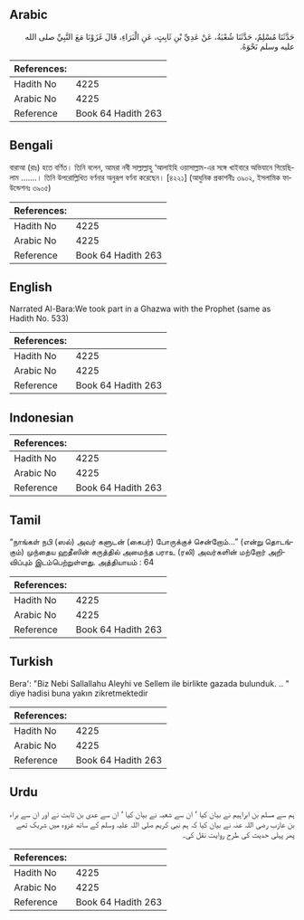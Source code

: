 ## Arabic


<div dir="rtl" lang="ar" style={{fontSize:'larger',backgroundColor:'#f8f9fa',padding:20}}>
حَدَّثَنَا مُسْلِمٌ، حَدَّثَنَا شُعْبَةُ، عَنْ عَدِيِّ بْنِ ثَابِتٍ، عَنِ الْبَرَاءِ، قَالَ غَزَوْنَا مَعَ النَّبِيِّ صلى الله عليه وسلم نَحْوَهُ‏.‏
</div>
<div style={{backgroundColor:'#f8f9fa',padding:20, marginBottom: 10}}><table> <thead> <tr> <th>References:</th> <th></th> </tr> </thead> <tbody><tr><td>Hadith No</td><td>4225</td></tr><tr><td>Arabic No</td><td>4225</td></tr><tr><td>Reference</td><td>Book 64 Hadith 263</td></tr></tbody></table></div>

## Bengali


<div dir="ltr" lang="bn" style={{fontSize:'larger',backgroundColor:'#f8f9fa',padding:20}}>
বারাআ (রাঃ) হতে বর্ণিত। তিনি বলেন, আমরা নবী সাল্লাল্লাহু ‘আলাইহি ওয়াসাল্লাম-এর সঙ্গে খাইবারে অভিযানে গিয়েছিলাম .......। তিনি উপরোল্লিখিত বর্ণনার অনুরূপ বর্ণনা করেছেন। [৪২২১] (আধুনিক প্রকাশনীঃ ৩৯০২, ইসলামিক ফাউন্ডেশনঃ ৩৯০৫)
</div>
<div style={{backgroundColor:'#f8f9fa',padding:20, marginBottom: 10}}><table> <thead> <tr> <th>References:</th> <th></th> </tr> </thead> <tbody><tr><td>Hadith No</td><td>4225</td></tr><tr><td>Arabic No</td><td>4225</td></tr><tr><td>Reference</td><td>Book 64 Hadith 263</td></tr></tbody></table></div>

## English


<div dir="ltr" lang="en" style={{fontSize:'larger',backgroundColor:'#f8f9fa',padding:20}}>
Narrated Al-Bara:We took part in a Ghazwa with the Prophet (same as Hadith No. 533)
</div>
<div style={{backgroundColor:'#f8f9fa',padding:20, marginBottom: 10}}><table> <thead> <tr> <th>References:</th> <th></th> </tr> </thead> <tbody><tr><td>Hadith No</td><td>4225</td></tr><tr><td>Arabic No</td><td>4225</td></tr><tr><td>Reference</td><td>Book 64 Hadith 263</td></tr></tbody></table></div>

## Indonesian


<div dir="ltr" lang="id" style={{fontSize:'larger',backgroundColor:'#f8f9fa',padding:20}}>

</div>
<div style={{backgroundColor:'#f8f9fa',padding:20, marginBottom: 10}}><table> <thead> <tr> <th>References:</th> <th></th> </tr> </thead> <tbody><tr><td>Hadith No</td><td>4225</td></tr><tr><td>Arabic No</td><td>4225</td></tr><tr><td>Reference</td><td>Book 64 Hadith 263</td></tr></tbody></table></div>

## Tamil


<div dir="ltr" lang="ta" style={{fontSize:'larger',backgroundColor:'#f8f9fa',padding:20}}>
“நாங்கள் நபி (ஸல்) அவர் களுடன் (கைபர்) போருக்குச் சென்றோம்...” (என்று தொடங்கும்) முந்தைய ஹதீஸின் கருத்தில் அமைந்த பராஉ (ரலி) அவர்களின் மற்றோர் அறிவிப்பும் இடம்பெற்றுள்ளது. அத்தியாயம் : 64
</div>
<div style={{backgroundColor:'#f8f9fa',padding:20, marginBottom: 10}}><table> <thead> <tr> <th>References:</th> <th></th> </tr> </thead> <tbody><tr><td>Hadith No</td><td>4225</td></tr><tr><td>Arabic No</td><td>4225</td></tr><tr><td>Reference</td><td>Book 64 Hadith 263</td></tr></tbody></table></div>

## Turkish


<div dir="ltr" lang="tr" style={{fontSize:'larger',backgroundColor:'#f8f9fa',padding:20}}>
Bera': "Biz Nebi Sallallahu Aleyhi ve Sellem ile birlikte gazada bulunduk. .. " diye hadisi buna yakın zikretmektedir
</div>
<div style={{backgroundColor:'#f8f9fa',padding:20, marginBottom: 10}}><table> <thead> <tr> <th>References:</th> <th></th> </tr> </thead> <tbody><tr><td>Hadith No</td><td>4225</td></tr><tr><td>Arabic No</td><td>4225</td></tr><tr><td>Reference</td><td>Book 64 Hadith 263</td></tr></tbody></table></div>

## Urdu


<div dir="rtl" lang="ur" style={{fontSize:'larger',backgroundColor:'#f8f9fa',padding:20}}>
ہم سے مسلم بن ابراہیم نے بیان کیا ‘ ان سے شعبہ نے بیان کیا ‘ ان سے عدی بن ثابت نے اور ان سے براء بن عازب رضی اللہ عنہ نے بیان کیا کہ ہم نبی کریم صلی اللہ علیہ وسلم کے ساتھ غزوہ میں شریک تھے پھر پہلی حدیث کی طرح روایت نقل کی۔
</div>
<div style={{backgroundColor:'#f8f9fa',padding:20, marginBottom: 10}}><table> <thead> <tr> <th>References:</th> <th></th> </tr> </thead> <tbody><tr><td>Hadith No</td><td>4225</td></tr><tr><td>Arabic No</td><td>4225</td></tr><tr><td>Reference</td><td>Book 64 Hadith 263</td></tr></tbody></table></div>